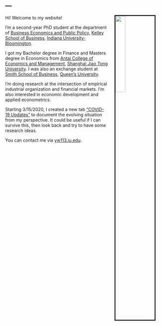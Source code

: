 ---
---

<link rel="stylesheet" href="style.css" type="text/css">

<img src="images/KSB_YanhaoWang_2018Fall_full.jpg" style="width:25%; border:3px solid; margin-left: 20px; margin-right: 20px" align="right">

Hi! Welcome to my website!

I'm a second-year PhD student at the department of [Business Economics and Public Policy](https://kelley.iu.edu/faculty-research/departments/business-economics-public-policy/index.cshtml), [Kelley School of Business](https://kelley.iu.edu/), [Indiana University-Bloomington](https://indiana.edu/).

I got my Bachelor degree in Finance and Masters degree in Economics from [Antai College of Economics and Management](http://www.acem.sjtu.edu.cn/), [Shanghai Jiao Tong University](https://www.sjtu.edu.cn/). I was also an exchange student at [Smith School of Business](https://smith.queensu.ca/index.php), [Queen's University](https://www.queensu.ca/). 

I'm doing research at the intersection of empirical industrial organization and financial markets. I'm also interested in economic development and applied econometrics.

Starting 3/15/2020, I created a new tab ["COVID-19 Updates"](covid19.html) to document the evolving situation from my perspective. It could be useful if I can survive this, then look back and try to have some research ideas.

<!-- My CV is available [here](files/CV_YanhaoWang_May2019.pdf). -->

You can contact me via [yw113.iu.edu](yw113.iu.edu).